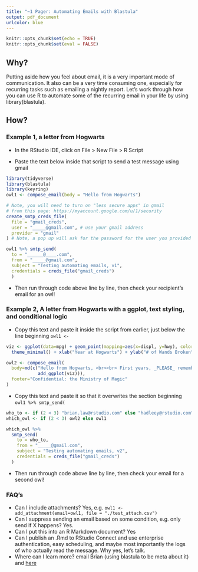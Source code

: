 ```yaml
---
title: "~1 Pager: Automating Emails with Blastula"
output: pdf_document
urlcolor: blue
---
```


```r
knitr::opts_chunk$set(echo = TRUE)
knitr::opts_chunk$set(eval = FALSE)
```

## Why?
Putting aside how you feel about email, it is a very important mode of communication. It also can be a very time consuming one, especially for recurring tasks such as emailing a nightly report. Let's work through how you can use R to automate some of the recurring email in your life by using library(blastula). 

## How?
### Example 1, a letter from Hogwarts

- In the RStudio IDE, click on File > New File > R Script

- Paste the text below inside that script to send a test message using gmail 

```r
library(tidyverse)
library(blastula)
library(keyring)
owl1 <- compose_email(body = "Hello from Hogwarts")

# Note, you will need to turn on "less secure apps" in gmail
# from this page: https://myaccount.google.com/u/1/security
create_smtp_creds_file(
  file = "gmail_creds",
  user = "_____@gmail.com", # use your gmail address
  provider = "gmail"
) # Note, a pop up will ask for the password for the user you provided

owl1 %>% smtp_send(
  to = "______@____.com",
  from = "_____@gmail.com",
  subject = "Testing automating emails, v1",
  credentials = creds_file("gmail_creds")
  )
```

- Then run through code above line by line, then check your recipient's email for an owl!

### Example 2, A letter from Hogwarts with a ggplot, text styling, and conditional logic 

- Copy this text and paste it inside the script from earlier, just below the line beginning `owl1 <-`

```r
viz <- ggplot(data=mpg) + geom_point(mapping=aes(x=displ, y=hwy), color="blue") + 
  theme_minimal() + xlab("Year at Hogwarts") + ylab("# of Wands Broken")

owl2 <- compose_email(
  body=md(c("Hello from Hogwarts, <br><br> First years, _PLEASE_ remember to bring more wands!",
            add_ggplot(viz))),
  footer="Confidential: the Ministry of Magic"
)
```

- Copy this text and paste it so that it overwrites the section beginning `owl1 %>% smtp_send(`
```r
who_to <- if (2 < 3) "brian.law@rstudio.com" else "hadleey@rstudio.com"
which_owl <- if (2 < 3) owl2 else owl1

which_owl %>%
  smtp_send(
    to = who_to,
    from = "_____@gmail.com",
    subject = "Testing automating emails, v2",
    credentials = creds_file("gmail_creds")
  )
```
- Then run through code above line by line, then check your email for a second owl!

### FAQ's
* Can I include attachments? Yes, e.g. `owl1 <- add_attachment(email=owl1, file = "./test_attach.csv")`
* Can I suppress sending an email based on some condition, e.g. only send if X happens? Yes.
* Can I put this into an R Markdown document? Yes
* Can I publish an .Rmd to RStudio Connect and use enterprise authentication, easy scheduling, and maybe most importantly the logs of who actually read the message. Why yes, let's talk.
* Where can I learn more? email Brian (using blastula to be meta about it) and [here](https://rich-iannone.github.io/blastula/index.html)
